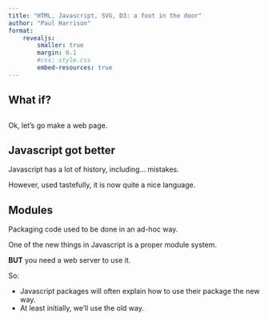 ```yaml
---
title: "HTML, Javascript, SVG, D3: a foot in the door"
author: "Paul Harrison"
format: 
    revealjs:
        smaller: true
        margin: 0.1
        #css: style.css
        embed-resources: true
---
```


## What if?

##

Ok, let's go make a web page.


## Javascript got better

Javascript has a lot of history, including... mistakes.

However, used tastefully, it is now quite a nice language.


## Modules

Packaging code used to be done in an ad-hoc way.

One of the new things in Javascript is a proper module system.

**BUT** you need a web server to use it.

So:

* Javascript packages will often explain how to use their package the new way.
* At least initially, we'll use the old way.